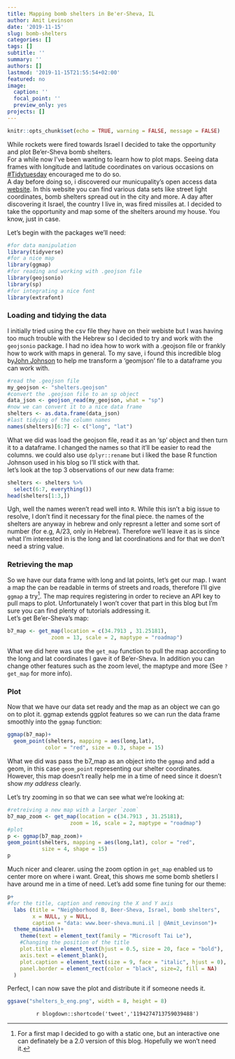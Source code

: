 ```yaml
---
title: Mapping bomb shelters in Be'er-Sheva, IL
author: Amit Levinson
date: '2019-11-15'
slug: bomb-shelters
categories: []
tags: []
subtitle: ''
summary: ''
authors: []
lastmod: '2019-11-15T21:55:54+02:00'
featured: no
image:
  caption: ''
  focal_point: ''
  preview_only: yes
projects: []
---
```

```r
knitr::opts_chunk$set(echo = TRUE, warning = FALSE, message = FALSE)
```

While rockets were fired towards Israel I decided to take the opportunity and plot Be'er-Sheva bomb shelters.  
For a while now I've been wanting to learn how to plot maps. Seeing data frames with longitude and latitude coordinates on various occasions on [#Tidytuesday](https://github.com/rfordatascience/tidytuesday) encouraged me to do so.  
A day before doing so, i discovered our municupality's open access data [website](https://www.beer-sheva.muni.il/OpenData/Pages/default.aspx). In this website you can find various data sets like street light coordinates, bomb shelters spread out in the city and more. A day after discovering it Israel, the country I live in, was fired missiles at. I decided to take the opportunity and map some of the shelters around my house. You know, just in case.

Let's begin with the packages we'll need:

```r
#for data manipulation
library(tidyverse)
#for a nice map
library(ggmap)
#for reading and working with .geojson file
library(geojsonio)
library(sp)
#for integrating a nice font
library(extrafont)
```


### Loading and tidying the data 
I initially tried using the csv file they have on their webiste but I was having too much trouble with the Hebrew so I decided to try and work with the `geojsonio` package. I had no idea how to work with a .geojson file or frankly how to work with maps in general. To my save, i found this incredible blog by[John Johnson
](https://randomjohn.github.io/r-geojson-srt/) to help me transform a 'geomjson' file to a dataframe you can work with.

```r
#read the .geojson file
my_geojson <- "shelters.geojson"
#convert the .geojson file to an sp object
data_json <- geojson_read(my_geojson, what = "sp")
#now we can convert it to a nice data frame
shelters <- as.data.frame(data_json)
#last tidying of the column names
names(shelters)[6:7] <- c("long", "lat")
```

What we did was load the geojson file, read it as an 'sp' object and then turn it to a dataframe. I changed the names so that it'll be easier to read the columns. we could also use `dplyr::rename` but i liked the base R function Johnson used in his blog so I'll stick with that.  
let's look at the top 3 observations of our new data frame:
```r
shelters <- shelters %>% 
  select(6:7, everything())
head(shelters[1:3,])
```

Ugh, well the names weren't read well into `R`. While this isn't a big issue to resolve, I don't find it necessary for the final piece. the names of the shelters are anyway in hebrew and only represnt a letter and some sort of number (for e.g, A/23, only in Hebrew). Therefore we'll leave it as is since what I'm interested in is the long and lat coordinations and for that we don't need a string value. 

### Retrieving the map

So we have our data frame with long and lat points, let's get our map. I want a map the can be readable in terms of streets and roads, therefore I'll give `ggmap` a try[^1]. The map requires registering in order to recieve an API key to pull maps to plot. Unfortunately I won't cover that part in this blog but I'm sure you can find plenty of tutorials addressing it.  
Let's get Be'er-Sheva's map:

```r
b7_map <- get_map(location = c(34.7913 , 31.25181), 
              zoom = 13, scale = 2, maptype = "roadmap")
```

What we did here was use the `get_map` function to pull the map according to the long and lat coordinates I gave it of Be'er-Sheva. In addition you can change other features such as the zoom level, the maptype and more (See `?get_map` for more info).

### Plot

Now that we have our data set ready and the map as an object we can go on to plot it. ggmap extends ggplot features so we can run the data frame smoothly into the `ggmap` function:

```r
ggmap(b7_map)+
  geom_point(shelters, mapping = aes(long,lat),
            color = "red", size = 0.3, shape = 15)
```

What we did was pass the b7_map as an object into the `ggmap` and add a geom, in this case `geom_point` representing our shelter coordinates. However, this map doesn't really help me in a time of need since it doesn't show *my address* clearly.  

Let's try zooming in so that we can see what we're looking at:

```r
#retreiving a new map with a larger `zoom`
b7_map_zoom <- get_map(location = c(34.7913 , 31.25181), 
                    zoom = 16, scale = 2, maptype = "roadmap")
#plot
p <- ggmap(b7_map_zoom)+
geom_point(shelters, mapping = aes(long,lat), color = "red",
           size = 4, shape = 15)
p
```

Much nicer and clearer. using the zoom option in `get_map` enabled us to center more on where i want. Great, this shows me some bomb shetlers I have around me in a time of need. Let's add some fine tuning for our theme:

```r
p+  
#for the title, caption and removing the X and Y axis
  labs (title = "Neighborhood B, Beer-Sheva, Israel, bomb shelters",
        x = NULL, y = NULL,
        caption = "data: www.beer-sheva.muni.il | @Amit_Levinson")+
  theme_minimal()+
    theme(text = element_text(family = "Microsoft Tai Le"),
    #Changing the position of the title
    plot.title = element_text(hjust = 0.5, size = 20, face = "bold"),
    axis.text = element_blank(),
    plot.caption = element_text(size = 9, face = "italic", hjust = 0),
    panel.border = element_rect(color = "black", size=2, fill = NA)
  )
```

Perfect, I can now save the plot and distribute it if someone needs it.

```r
ggsave("shelters_b_eng.png", width = 8, height = 8)
```

<center> `r blogdown::shortcode('tweet','1194274713759039488')` </center>

[^1]: For a first map I decided to go with a static one, but an interactive one can definately be a 2.0 version of this blog. Hopefully we won't need it.
